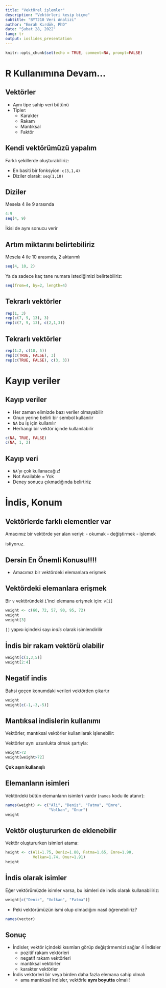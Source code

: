```yaml
---
title: "Vektörel işlemler"
description: "Vektörleri kesip biçme"
subtitle: "BYT210 Veri Analizi"
author: "Emrah Kırdök, PhD"
date: "Şubat 28, 2022"
lang: tr
output: ioslides_presentation
---
```


```r
knitr::opts_chunk$set(echo = TRUE, comment=NA, prompt=FALSE)
```

# R Kullanımına Devam...

## Vektörler

+ Aynı tipe sahip veri bütünü
+ Tipler:
    * Karakter
    * Rakam
    * Mantıksal
    * Faktör

## Kendi vektörümüzü yapalım

Farklı şekillerde oluşturabiliriz:

- En basiti bir fonksyion: `c(3,1,4)`
- Diziler olarak: `seq(1,10)`


## Diziler

Mesela 4 ile 9 arasında
```r
4:9
seq(4, 9)
```
İkisi de aynı sonucu verir

## Artım miktarını belirtebiliriz

Mesela 4 ile 10 arasında, 2 aktarımlı

```r
seq(4, 10, 2)
```

Ya da sadece kaç tane numara istediğimizi belirtebiliriz:

```r
seq(from=4, by=2, length=4)
```

## Tekrarlı vektörler

```r
rep(1, 3)
rep(c(7, 9, 13), 3)
rep(c(7, 9, 13), c(2,1,3))
```

## Tekrarlı vektörler

```r
rep(1:2, c(10, 5))
rep(c(TRUE, FALSE), 3)
rep(c(TRUE, FALSE), c(3, 3))
```

# Kayıp veriler

## Kayıp veriler

+ Her zaman elimizde bazı veriler olmayabilir
+ Onun yerine belirli bir sembol kullanılır
+ `NA` bu iş için kullanılır
+ Herhangi bir vektör içinde kullanılabilir

```r
c(NA, TRUE, FALSE)
c(NA, 1, 2)
```

## Kayıp veri

+ `NA`'yı çok kullanacağız!
+ Not Available = Yok
+ Deney sonucu çıkmadığında belirtiriz

# İndis, Konum

## Vektörlerde farklı elementler var

Amacımız bir vektörde yer alan veriyi:
- okumak
- değiştirmek
- işlemek

istiyoruz.

## **Dersin En Önemli Konusu!!!!**

- Amacımız bir vektördeki elemanlara erişmek

## Vektördeki elemanlara erişmek

Bir `v` vektöründeki `i`'inci elemana erişmek için: `v[i]`

```r
weight <- c(60, 72, 57, 90, 95, 72)
weight
weight[3]
```

`[]` yapısı içindeki sayı *indis* olarak isimlendirilir

## İndis bir rakam vektörü olabilir

```r
weight[c(1,3,5)]
weight[2:4]
```

## Negatif indis

Bahsi geçen konumdaki verileri vektörden çıkartır

```r
weight
weight[c(-1,-3,-5)]
```

## Mantıksal indislerin kullanımı

Vektörler, mantıksal vektörler kullanılarak işlenebilir:

Vektörler aynı uzunlukta olmak şartıyla:

```r
weight>72
weight[weight>72]
```

**Çok aşırı kullanışlı**

## Elemanların isimleri

Vektördeki bütün elemanların isimleri vardır (`names` kodu ile atanır):

```r
names(weight) <- c("Ali", "Deniz", "Fatma", "Emre",
                   "Volkan", "Onur")
weight
```

## Vektör oluştururken de eklenebilir

Vektör oluştururken isimleri atama:

```r
height <- c(Ali=1.75, Deniz=1.80, Fatma=1.65, Emre=1.90,
            Volkan=1.74, Onur=1.91)
height
```

## İndis olarak isimler

Eğer vektörümüzde isimler varsa, bu isimleri de indis olarak kullanabiliriz:

```r
weight[c("Deniz", "Volkan", "Fatma")]
```

+ Peki vektörümüzün ismi olup olmadığını nasıl öğrenebiliriz?

```r
names(vector)
```

## Sonuç

+ İndisler, vektör içindeki kısımları görüp değiştirmemizi sağlar
4 İndisler
    - pozitif rakam vektörleri
    - negatif rakam vektörleri
    - mantıksal vektörler
    - karakter vektörler
    
+ İndis vektörleri bir veya birden daha fazla elemana sahip olmalı
    - ama mantıksal indisler, vektörle **aynı boyutta** olmalı!
